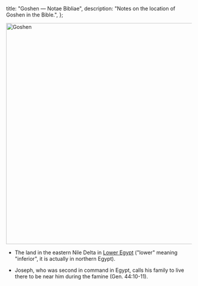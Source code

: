   title: "Goshen — Notae Bibliae",
  description: "Notes on the location of Goshen in the Bible.",
};

<Initial text="Goshen"/>

<Image
  className="sepia rounded"
  src="/places/goshen.jpg"
  alt="Goshen"
  width="600"
  height="600"
/>

- The land in the eastern Nile Delta in [Lower Egypt](/places/old-testament/genesis/egypt) ("lower" meaning "inferior", it is actually in northern Egypt).

- Joseph, who was second in command in Egypt, calls his family to live there to be near him during the famine (Gen. 44:10-11).
